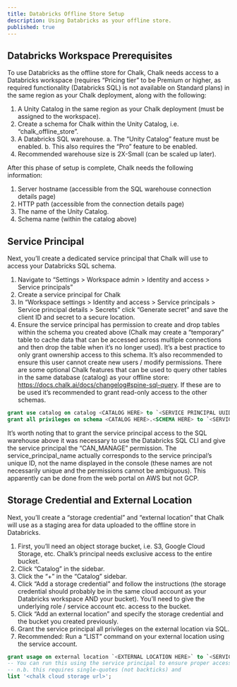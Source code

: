 ```yaml
---
title: Databricks Offline Store Setup
description: Using Databricks as your offline store.
published: true
---
```


## Databricks Workspace Prerequisites
To use Databricks as the offline store for Chalk, Chalk needs access to a Databricks workspace
(requires “Pricing tier” to be Premium or higher, as required functionality (Databricks SQL) is
not available on Standard plans) in the same region as your Chalk deployment, along with the following:

1.  A Unity Catalog in the same region as your Chalk deployment (must be assigned to the workspace).
2. Create a schema for Chalk within the Unity Catalog, i.e. “chalk_offline_store”.
3. A Databricks SQL warehouse.
  a. The “Unity Catalog” feature must be enabled.
  b. This also requires the “Pro” feature to be enabled.
4. Recommended warehouse size is 2X-Small (can be scaled up later).

After this phase of setup is complete, Chalk needs the following information:
1. Server hostname (accessible from the SQL warehouse connection details page)
2. HTTP path (accessible from the connection details page)
3. The name of the Unity Catalog.
4. Schema name (within the catalog above)

## Service Principal

Next, you’ll create a dedicated service principal that Chalk will use to access your Databricks SQL schema.
1. Navigate to “Settings > Workspace admin > Identity and access > Service principals”
2. Create a service principal for Chalk
3. In “Workspace settings > Identity and access > Service principals > Service principal details > Secrets”
click “Generate secret” and save the client ID and secret to a secure location.
4. Ensure the service principal has permission to create and drop tables within the schema you created above
(Chalk may create a “temporary” table to cache data that can be accessed across multiple connections and then
drop the table when it’s no longer used). It’s a best practice to only grant ownership access to this schema.
It’s also recommended to ensure this user cannot create new users / modify permissions. There are some optional
Chalk features that can be used to query other tables in the same database (catalog) as your offline
store: https://docs.chalk.ai/docs/changelog#spine-sql-query. If these are to be used it’s recommended to grant
read-only access to the other schemas.

```sql
grant use catalog on catalog <CATALOG HERE> to `<SERVICE PRINCIPAL UUID HERE>;
grant all privileges on schema <CATALOG HERE>.<SCHEMA HERE> to `<SERVICE PRINCIPAL UUID HERE>`;
```
It’s worth noting that to grant the service principal access to the SQL warehouse above it was necessary to
use the Databricks SQL CLI and give the service principal the “CAN_MANAGE” permission. The service_principal_name
actually corresponds to the service principal’s unique ID, not the name displayed in the console (these names
are not necessarily unique and the permissions cannot be ambiguous). This apparently can be done from the web
portal on AWS but not GCP.

## Storage Credential and External Location

Next, you’ll create a “storage credential” and “external location” that Chalk will use as a staging area for data
uploaded to the offline store in Databricks.
1. First, you’ll need an object storage bucket, i.e. S3, Google Cloud Storage, etc. Chalk’s principal needs
exclusive access to the entire bucket.
2. Click “Catalog” in the sidebar.
3. Click the “+” in the “Catalog” sidebar.
4. Click “Add a storage credential” and follow the instructions (the storage credential should probably be in the
same cloud account as your Databricks workspace AND your bucket). You’ll need to give the underlying role / service
account etc. access to the bucket.
5. Click “Add an external location” and specify the storage credential and the bucket you created previously.
6. Grant the service principal all privileges on the external location via SQL.
7. Recommended: Run a “LIST” command on your external location using the service account.
```sql
grant usage on external location `<EXTERNAL LOCATION HERE>` to `<SERVICE PRINCIPAL UUID HERE>`;
-- You can run this using the service principal to ensure proper access.
-- n.b. this requires single-quotes (not backticks) and
list '<chalk cloud storage url>';
```
